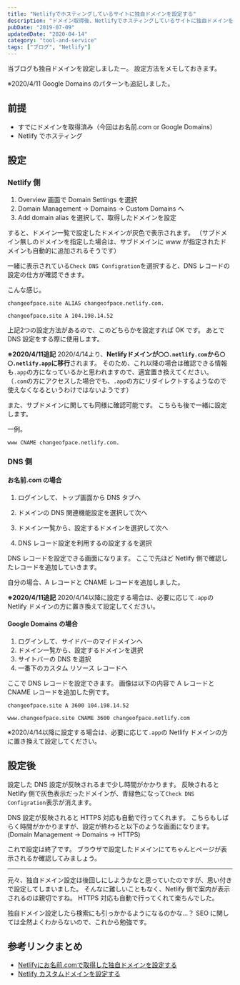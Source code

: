 ```yaml
---
title: "Netlifyでホスティングしているサイトに独自ドメインを設定する"
description: "ドメイン取得後、Netlifyでホスティングしているサイトに独自ドメインを設定する手順"
pubDate: "2019-07-09"
updatedDate: "2020-04-14"
category: "tool-and-service"
tags: ["ブログ", "Netlify"]
---
```


当ブログも独自ドメインを設定しましたー。
設定方法をメモしておきます。

※2020/4/11 Google Domains のパターンも追記しました。


## 前提
- すでにドメインを取得済み（今回はお名前.com or Google Domains）
- Netlify でホスティング

## 設定
### Netlify 側
1. Overview 画面で Domain Settings を選択
2. Domain Management → Domains → Custom Domains へ
3. Add domain alias を選択して、取得したドメインを設定

すると、ドメイン一覧で設定したドメインが灰色で表示されます。
（サブドメイン無しのドメインを指定した場合は、サブドメインに www が指定されたドメインも自動的に追加されるそうです）

一緒に表示されている`Check DNS Configration`を選択すると、DNS レコードの設定の仕方が確認できます。

こんな感じ。
```
changeofpace.site ALIAS changeofpace.netlify.com.

changeofpace.site A 104.198.14.52
```
上記2つの設定方法があるので、このどちらかを設定すれば OK です。
あとで DNS 設定をする際に使用します。

**※2020/4/11追記**
2020/4/14より、**Netlifyドメインが`〇〇.netlify.com`から`〇〇.netlify.app`に移行**されます。
そのため、これ以降の場合は確認できる情報も`.app`の方になっているかと思われますので、適宜置き換えてください。
（`.com`の方にアクセスした場合でも、`.app`の方にリダイレクトするようなので使えなくなるというわけではないようです）

また、サブドメインに関しても同様に確認可能です。
こちらも後で一緒に設定します。

一例。
```
www CNAME changeofpace.netlify.com.
```

### DNS 側
#### お名前.com の場合
1. ログインして、トップ画面から DNS タブへ

2. ドメインの DNS 関連機能設定を選択して次へ

3. ドメイン一覧から、設定するドメインを選択して次へ
<ImageWrapper class="w-[80%]" src="screenshots/2019/custom-domain/domain-list.png" alt="お名前.comでのドメイン一覧" />

4. DNS レコード設定を利用するの設定するを選択
<ImageWrapper class="w-[80%]" src="screenshots/2019/custom-domain/domain-setting.png" alt="お名前.comのドメイン設定画面" />

DNS レコードを設定できる画面になります。
ここで先ほど Netlify 側で確認したレコードを追加していきます。

自分の場合、A レコードと CNAME レコードを追加しました。
<ImageWrapper class="w-[80%]" src="screenshots/2019/custom-domain/setting-domain-list.png" alt="お名前.comで設定したレコード一覧" />

**※2020/4/11追記**
2020/4/14以降に設定する場合は、必要に応じて`.app`の Netlify ドメインの方に置き換えて設定してください。

#### Google Domains の場合
1. ログインして、サイドバーのマイドメインへ
2. ドメイン一覧から、設定するドメインを選択
3. サイトバーの DNS を選択
4. 一番下のカスタム リソース レコードへ

ここで DNS レコードを設定できます。
画像は以下の内容で A レコードと CNAME レコードを追加した例です。

```
changeofpace.site A 3600 104.198.14.52

www.changeofpace.site CNAME 3600 changeofpace.netlify.com
```

<ImageWrapper class="w-[80%]" src="screenshots/2019/custom-domain/custom-resource.png" alt="Google Domainsで設定したレコード一覧" />

※2020/4/14以降に設定する場合は、必要に応じて`.app`の Netlify ドメインの方に置き換えて設定してください。

## 設定後
設定した DNS 設定が反映されるまで少し時間がかかります。
反映されると Netlify 側で灰色表示だったドメインが、青緑色になって`Check DNS Configration`表示が消えます。
<ImageWrapper class="w-[80%]" src="screenshots/2019/custom-domain/netlify-setting-domain.png" alt="Netlifyで設定したドメイン" />

DNS 設定が反映されると HTTPS 対応も自動で行ってくれます。
こちらもしばらく時間がかかりますが、設定が終わると以下のような画面になります。
(Domain Management → Domains → HTTPS)
<ImageWrapper class="w-[80%]" src="screenshots/2019/custom-domain/netlify-https.png" alt="NetlifyのHTTPS対応画面" />

これで設定は終了です。
ブラウザで設定したドメインにてちゃんとページが表示されるか確認してみましょう。

---

元々、独自ドメイン設定は後回しにしようかなと思っていたのですが、思い付きで設定してしまいました。
そんなに難しいこともなく、Netlify 側で案内が表示されるのは親切ですね。
HTTPS 対応も自動で行ってくれて楽ちんでした。

独自ドメイン設定したら検索にも引っかかるようになるのかな...？
SEO に関しては全然よくわからないので、これから勉強です。

## 参考リンクまとめ
- [Netlifyにお名前.comで取得した独自ドメインを設定する](https://qiita.com/don-bu-rakko/items/8eb30c7e9a3f9531ba16)
- [Netlify カスタムドメインを設定する](https://qiita.com/NaokiIshimura/items/64e060ccc244e38d0c15)
